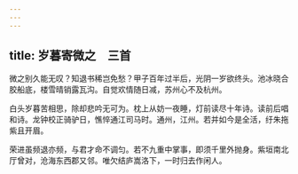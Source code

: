 ```yaml
---
---
---
```

title: 岁暮寄微之　三首
---



微之别久能无叹？知退书稀岂免愁？甲子百年过半后，光阴一岁欲终头。池冰晓合胶船底，楼雪晴销露瓦沟。自觉欢情随日减，苏州心不及杭州。

白头岁暮苦相思，除却悲吟无可为。枕上从妨一夜睡，灯前读尽十年诗。读前后唱和诗。龙钟校正骑驴日，憔悴通江司马时。通州，江州。若并如今是全活，纡朱拖紫且开眉。

荣进虽频退亦频，与君才命不调匀。若不九重中掌事，即须千里外抛身。紫垣南北厅曾对，沧海东西郡又邻。唯欠结庐嵩洛下，一时归去作闲人。